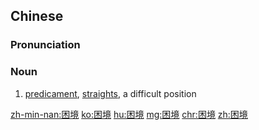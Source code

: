 ==Chinese==
{{zh-forms}}

===Pronunciation===
{{zh-pron
|m=kùnjìng
|c=kwan3 ging2
|mn=khùn-kéng
|cat=n
}}

===Noun===
{{zh-noun}}

# [[predicament]], [[straights]], a difficult position

[[zh-min-nan:困境]]
[[ko:困境]]
[[hu:困境]]
[[mg:困境]]
[[chr:困境]]
[[zh:困境]]